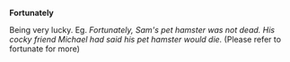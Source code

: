 '''Fortunately'''

Being very lucky. Eg. ''Fortunately, Sam's pet hamster was not dead. His cocky friend Michael had said his pet hamster would die.'' (Please refer to fortunate for more)